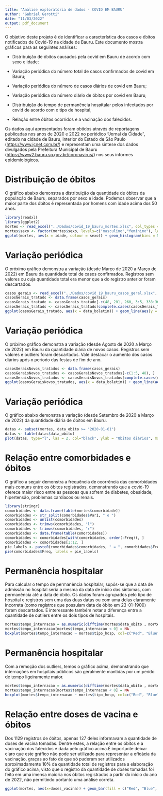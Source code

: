 ```yaml
---
title: "Análise exploratória de dados - COVID EM BAURU"
author: "Gabriel Gerotti"
date: "11/03/2022"
output: pdf_document
---
```


O objetivo deste projeto é de identificar a característica dos casos e óbitos notificados de Covid-19 na cidade de Bauru. Este documento mostra gráficos para as seguintes análises:

-   Distribuição de óbitos causados pela covid em Bauru de acordo com sexo e idade;

-   Variação periódica do número total de casos confirmados de covid em Bauru;

-   Variação periódica do número de casos diários de covid em Bauru;

-   Variação periódica do número diário de óbitos por covid em Bauru;

-   Distribuição do tempo de permanência hospitalar pelos infectados por covid de acordo com o tipo de hospital;

-   Relação entre óbitos ocorridos e a vacinação dos falecidos.

Os dados aqui apresentados foram obtidos através de reportagens publicadas nos anos de 2020 e 2022 no periódico "Jornal da Cidade", editado na cidade de Bauru, interior do Estado de São Paulo (<https://www.jcnet.com.br/>) e representam uma síntese dos dados divulgados pela Prefeitura Municipal de Bauru (<https://www2.bauru.sp.gov.br/coronavirus/>) nos seus informes epidemiológicos.

\newpage

# Distribuição de óbitos

O gráfico abaixo demonstra a distribuição da quantidade de óbitos da população de Bauru, separados por sexo e idade. Podemos observar que a maior parte dos óbitos é representada por homens com idade acima dos 50 anos.
\newline

```r
library(readxl)
library(ggplot2)
mortes <- read_excel("../Dados/covid_19_bauru_mortes.xlsx", col_types = c("date", "text", "numeric", "date", "text", "text", "date", "numeric"))
mortes$sexo <- factor(mortes$sexo, levels=c("masculino","feminino"), labels =c(0, 1))
ggplot(mortes, aes(x = idade, colour = sexo)) + geom_histogram(bins = 50, fill = "white") + guides(colour = guide_legend(title = "Sexo")) + scale_colour_discrete(labels = c("Masculino", "Feminino")) + ggtitle("Óbitos por covid") + xlab("Idade") + ylab("Quantidade") + theme(plot.title = element_text(hjust = 0.5))
```
\newpage

# Variação periódica

O próximo gráfico demonstra a variação (desde Março de 2020 a Março de 2022) em Bauru da quantidade total de casos confirmados. Registros sem valores ou cuja quantidade total era menor que a do registro anterior foram descartados.
\newline

```r
casos_gerais <- read_excel("../Dados/covid_19_bauru_casos_geral.xlsx", col_types = c("date", "numeric", "numeric", "numeric", "numeric", "numeric", "numeric", "numeric", "numeric", "numeric", "numeric", "numeric", "numeric", "numeric"))
casosGerais_tratado <- data.frame(casos_gerais)
casosGerais_tratado <- casosGerais_tratado[-c(48, 201, 260, 3:5, 338:360), ]
casosGerais_tratado <- casosGerais_tratado[complete.cases(casosGerais_tratado$confirmacoes_total), ]
ggplot(casosGerais_tratado, aes(x = data_boletim)) + geom_line(aes(y = confirmacoes_total)) + ggtitle("Casos confirmados de covid em Bauru") + xlab("Data do boletim") + ylab("Quantidade") + theme(plot.title = element_text(hjust = 0.5))
```
\newpage

# Variação periódica

O próximo gráfico demonstra a variação (desde Agosto de 2020 a Março de 2022) em Bauru da quantidade diária de novos casos. Registros sem valores e outliers foram descartados. Vale destacar o aumento dos casos diários após o período das festas de fim de ano.
\newline

```r
casosGeraisNovos_tratados <- data.frame(casos_gerais)
casosGeraisNovos_tratados <- casosGeraisNovos_tratados[-c(1:5, 48), ]
casosGeraisNovos_tratados <- casosGeraisNovos_tratados[complete.cases(casosGeraisNovos_tratados$casos_novos), ]
ggplot(casosGeraisNovos_tratados, aes(x = data_boletim)) + geom_line(aes(y = casos_novos)) + ggtitle("Casos novos diários de covid em Bauru") + xlab("Data do boletim") + ylab("Quantidade") + theme(plot.title = element_text(hjust = 0.5))
```
\newpage

# Variação periódica

O gráfico abaixo demonstra a variação (desde Setembro de 2020 a Março de 2022) da quantidade diária de óbitos em Bauru.
\newline

```r
datas <- subset(mortes, data_obito >= "2020-01-01")
datas <- table(datas$data_obito)
plot(datas, type="l", las = 2, col="black", ylab = "Obitos diários", main = "Óbitos diários por Covid - Bauru")
```
\newpage

# Relação entre comorbidades e óbitos
O gráfico a seguir demonstra a frequência de ocorrência das comorbidades mais comuns entre os óbitos registrados, demonstrando que a covid-19 oferece maior risco entre as pessoas que sofrem de diabetes, obesidade, hipertensão, problemas cardíacos ou renais.
\newline

```r
library(stringr)
comorbidades <- data.frame(table(mortes$comorbidade))
comorbidades <- str_split(comorbidades$Var1, " e ")
comorbidades <- unlist(comorbidades)
comorbidades <- trimws(comorbidades, "l")
comorbidades <- trimws(comorbidades, "r")
comorbidades <- data.frame(table(comorbidades))
comorbidades <- comorbidades[with(comorbidades, order(-Freq)), ]
comorbidades <- comorbidades[1:12, ]
pie_labels <- paste0(comorbidades$comorbidades, " = ", comorbidades$Freq)
pie(comorbidades$Freq, labels = pie_labels)
```
\newpage

# Permanência hospitalar

Para calcular o tempo de permanência hospitalar, supôs-se que a data de admissão no hospital seria a mesma da data de início dos sintomas, com permanência até a data de óbito. Os dados foram agrupados pelo tipo de hospital e registros sem uma das duas datas ou com uma delas claramente incorreta (como registros que possuíam data de óbito em 23-01-1900) foram descartados. É interessante também notar a diferença entre a quantidade de outliers entre os dois tipos de hospitais.
\newline

```r
mortes$tempo_internacao = as.numeric(difftime(mortes$data_obito , mortes$inicio_sintoma, units=c("days")))
mortes$tempo_internacao[mortes$tempo_internacao < 0] = NA
boxplot(mortes$tempo_internacao ~ mortes$tipo_hosp, col=c("Red", "Blue"), xlab = "Dias internados", ylab = "Tipo de hospital", horizontal = TRUE, main = "Permanência hospitalar")
```
\newpage

# Permanência hospitalar

Com a remoção dos outliers, temos o gráfico acima, demonstrando que internações em hospitais públicos são geralmente mantidas por um perído de tempo ligeiramente maior.
\newline

```r
mortes$tempo_internacao = as.numeric(difftime(mortes$data_obito , mortes$inicio_sintoma, units=c("days")))
mortes$tempo_internacao[mortes$tempo_internacao < 0] = NA
boxplot(mortes$tempo_internacao ~ mortes$tipo_hosp, col=c("Red", "Blue"), xlab = "Dias internados", ylab = "Tipo de hospital", outline = FALSE, horizontal = TRUE, main = "Permanência hospitalar")
```
\newpage

# Relação entre doses de vacina e óbitos

Dos 1129 registros de óbitos, apenas 127 deles informavam a quantidade de doses de vacina tomadas. Dentre estes, a relação entre os óbitos e a vacinação dos falecidos é dada pelo gráfico acima.É importante deixar claro que este gráfico não pode ser utilizado para representar a eficácia da vacinação, graças ao fato de que só puderam ser utilizados aproximadamente 10% da quantidade total de registros para a elaboração do gráfico acima, visto que o registro da quantidade de doses tomadas foi feito em uma imensa maioria nos óbitos registrados a partir do início do ano de 2022, não permitindo portanto uma análise correta.
\newline

```r
ggplot(mortes, aes(x=doses_vacina)) + geom_bar(fill = c("Red", "Blue", "Purple", "Brown")) + ggtitle("Óbitos x Doses de Vacina") + xlab("Doses de vacina") + ylab("Óbitos") + theme(plot.title = element_text(hjust = 0.5))
```
\newpage
